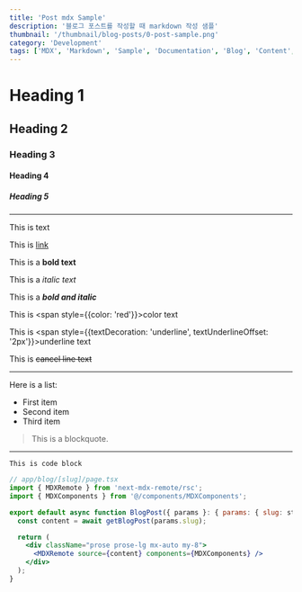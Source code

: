 ```yaml
---
title: 'Post mdx Sample'
description: '블로그 포스트를 작성할 때 markdown 작성 샘플'
thumbnail: '/thumbnail/blog-posts/0-post-sample.png'
category: 'Development'
tags: ['MDX', 'Markdown', 'Sample', 'Documentation', 'Blog', 'Content', 'Writing']
---
```


# Heading 1

## Heading 2

### Heading 3

#### Heading 4

##### Heading 5

---

This is text

This is [link](https://naver.com)

This is a **bold text** 

This is a *italic text*

This is a ***bold and italic***

This is <span style={{color: 'red'}}>color text</span>

This is <span style={{textDecoration: 'underline', textUnderlineOffset: '2px'}}>underline text</span>

This is <del>cancel line text</del>

---

Here is a list:

- First item
- Second item
- Third item

> This is a blockquote.

---

`This is code block`

```jsx
// app/blog/[slug]/page.tsx
import { MDXRemote } from 'next-mdx-remote/rsc';
import { MDXComponents } from '@/components/MDXComponents';

export default async function BlogPost({ params }: { params: { slug: string } }) {
  const content = await getBlogPost(params.slug);

  return (
    <div className="prose prose-lg mx-auto my-8">
      <MDXRemote source={content} components={MDXComponents} />
    </div>
  );
}
```
